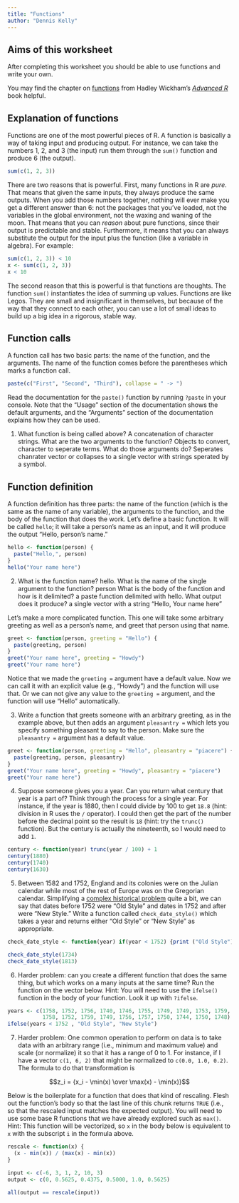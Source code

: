 ---
title: "Functions"
author: "Dennis Kelly"
---

## Aims of this worksheet

After completing this worksheet you should be able to use functions and write your own.

You may find the chapter on [functions](http://adv-r.had.co.nz/Functions.html) from Hadley Wickham's *[Advanced R](http://adv-r.had.co.nz/)* book helpful.

## Explanation of functions

Functions are one of the most powerful pieces of R. A function is basically a way of taking input and producing output. For instance, we can take the numbers 1, 2, and 3 (the input) run them through the `sum()` function and produce 6 (the output).

```{r}
sum(c(1, 2, 3))
```

There are two reasons that is powerful. First, many functions in R are *pure*. That means that given the same inputs, they always produce the same outputs. When you add those numbers together, nothing will ever make you get a different answer than 6: not the packages that you've loaded, not the variables in the global environment, not the waxing and waning of the moon. That means that you can *reason* about pure functions, since their output is predictable and stable. Furthermore, it means that you can always substitute the output for the input plus the function (like a variable in algebra). For example:

```{r}
sum(c(1, 2, 3)) < 10
x <- sum(c(1, 2, 3))
x < 10
```

The second reason that this is powerful is that functions are thoughts. The function `sum()` instantiates the idea of summing up values. Functions are like Legos. They are small and insignificant in themselves, but because of the way that they connect to each other, you can use a lot of small ideas to build up a big idea in a rigorous, stable way.

## Function calls

A function call has two basic parts: the name of the function, and the arguments. The name of the function comes before the parentheses which marks a function call.

```{r}
paste(c("First", "Second", "Third"), collapse = " -> ")
```

Read the documentation for the `paste()` function by running `?paste` in your console. Note that the "Usage" section of the documentation shows the default arguments, and the "Arguments" section of the documentation explains how they can be used.

(@) What function is being called above? A concatenation of character strings. What are the two arguments to the function? Objects to convert, character to seperate terms. What do those arguments do? Seperates chanrater vector or collapses to a single vector with strings sperated by a symbol.

## Function definition

A function definition has three parts: the name of the function (which is the same as the name of any variable), the arguments to the function, and the body of the function that does the work. Let's define a basic function. It will be called `hello`; it will take a person's name as an input, and it will produce the output "Hello, person's name."

```{r}
hello <- function(person) {
  paste("Hello,", person)
}
hello("Your name here")
```

(@) What is the function name? hello. What is the name of the single argument to the function? person What is the body of the function and how is it delimited? a paste function delimited with hello. What output does it produce? a single vector with a string "Hello, Your name here"

Let's make a more complicated function. This one will take some arbitrary greeting as well as a person's name, and greet that person using that name.

```{r}
greet <- function(person, greeting = "Hello") {
  paste(greeting, person)
}
greet("Your name here", greeting = "Howdy")
greet("Your name here")
```

Notice that we made the `greeting =` argument have a default value. Now we can call it with an explicit value (e.g., "Howdy") and the function will use that. Or we can not give any value to the `greeting = ` argument, and the function will use "Hello" automatically.

(@) Write a function that greets someone with an arbitrary greeting, as in the example above, but then adds an argument `pleasantry = ` which lets you specify something pleasant to say to the person. Make sure the `pleasantry =` argument has a default value.

```{r}
greet <- function(person, greeting = "Hello", pleasantry = "piacere") {
  paste(greeting, person, pleasantry)
}
greet("Your name here", greeting = "Howdy", pleasantry = "piacere")
greet("Your name here")
```

(@) Suppose someone gives you a year. Can you return what century that year is a part of? Think through the process for a single year. For instance, if the year is 1880, then I could divide by 100 to get `18.8` (hint: division in R uses the `/` operator). I could then get the part of the number before the decimal point so the result is `18` (hint: try the `trunc()` function). But the century is actually the nineteenth, so I would need to add `1`.

```{r}
century <- function(year) trunc(year / 100) + 1 
century(1880)
century(1740)
century(1630)
```

(@) Between 1582 and 1752, England and its colonies were on the Julian calendar while most of the rest of Europe was on the Gregorian calendar. Simplifying a [complex historical problem](https://en.wikipedia.org/wiki/Old_Style_and_New_Style_dates) quite a bit, we can say that dates before 1752 were "Old Style" and dates in 1752 and after were "New Style." Write a function called `check_date_style()` which takes a year and returns either "Old Style" or "New Style" as appropriate. 

```{r}
check_date_style <- function(year) if(year < 1752) {print ("Old Style")} else print ("New Style")

check_date_style(1734)
check_date_style(1813)

```

(@) Harder problem: can you create a different function that does the same thing, but which works on a many inputs at the same time? Run the function on the vector below. Hint: You will need to use the `ifelse()` function in the body of your function. Look it up with `?ifelse`.

```{r}

years <- c(1758, 1752, 1756, 1740, 1746, 1755, 1749, 1749, 1753, 1759,
           1758, 1752, 1759, 1749, 1756, 1757, 1750, 1744, 1750, 1748)
ifelse(years < 1752 , "Old Style", "New Style")

```


(@) Harder problem: One common operation to perform on data is to take data with an arbitrary range (i.e., minimum and maximum value) and scale (or normalize) it so that it has a range of 0 to 1. For instance, if I have a vector `c(1, 6, 2)` that might be normalized to `c(0.0, 1.0, 0.2)`. The formula to do that transformation is 

$$z_i = {x_i - \min(x) \over \max(x) - \min(x)}$$

Below is the boilerplate for a function that does that kind of rescaling. Flesh out the function's body so that the last line of this chunk returns `TRUE` (i.e., so that the rescaled input matches the expected output). You will need to use some base R functions that we have already explored such as `max()`. Hint: This function will be vectorized, so `x` in the body below is equivalent to `x` with the subscript `i` in the formula above.

```{r}
rescale <- function(x) {
  (x - min(x)) / (max(x) - min(x))
}

input <- c(-6, 3, 1, 2, 10, 3)
output <- c(0, 0.5625, 0.4375, 0.5000, 1.0, 0.5625)

all(output == rescale(input))
```

